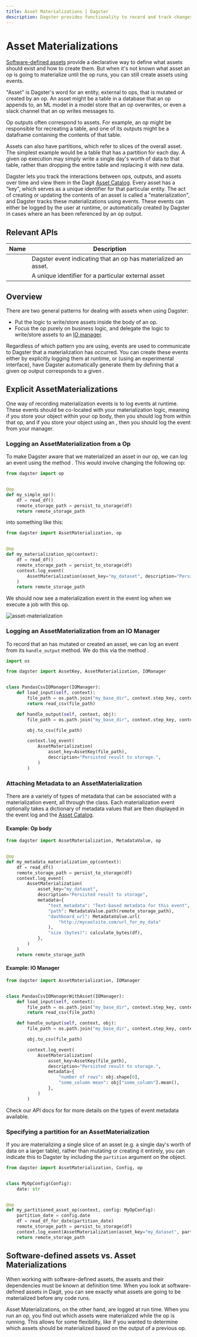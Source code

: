 ```yaml
---
title: Asset Materializations | Dagster
description: Dagster provides functionality to record and track changes to external assets.
---
```


# Asset Materializations

[Software-defined assets](/concepts/assets/software-defined-assets) provide a declarative way to define what assets should exist and how to create them. But when it's not known what asset an op is going to materialize until the op runs, you can still create assets using <PyObject object="AssetMaterialization" /> events.

"Asset" is Dagster's word for an entity, external to ops, that is mutated or created by an op. An asset might be a table in a database that an op appends to, an ML model in a model store that an op overwrites, or even a slack channel that an op writes messages to.

Op outputs often correspond to assets. For example, an op might be responsible for recreating a table, and one of its outputs might be a dataframe containing the contents of that table.

Assets can also have partitions, which refer to slices of the overall asset. The simplest example would be a table that has a partition for each day. A given op execution may simply write a single day's worth of data to that table, rather than dropping the entire table and replacing it with new data.

Dagster lets you track the interactions between ops, outputs, and assets over time and view them in the Dagit [Asset Catalog](/concepts/dagit/dagit#assets). Every asset has a "key", which serves as a unique identifier for that particular entity. The act of creating or updating the contents of an asset is called a "materialization", and Dagster tracks these materializations using <PyObject object="AssetMaterialization" /> events. These events can either be logged by the user at runtime, or automatically created by Dagster in cases where an <PyObject object="AssetKey" /> has been referenced by an op output.

## Relevant APIs

| Name                                                        | Description                                                    |
| ----------------------------------------------------------- | -------------------------------------------------------------- |
| <PyObject module="dagster" object="AssetMaterialization" /> | Dagster event indicating that an op has materialized an asset. |
| <PyObject module="dagster" object="AssetKey" />             | A unique identifier for a particular external asset            |

## Overview

There are two general patterns for dealing with assets when using Dagster:

- Put the logic to write/store assets inside the body of an op.
- Focus the op purely on business logic, and delegate the logic to write/store assets to an [IO manager](/concepts/io-management/io-managers).

Regardless of which pattern you are using, <PyObject module="dagster" object="AssetMaterialization" /> events are used to communicate to Dagster that a materialization has occurred. You can create these events either by explicitly logging them at runtime, or (using an experimental interface), have Dagster automatically generate them by defining that a given op output corresponds to a given <PyObject module="dagster" object="AssetKey" />.

## Explicit AssetMaterializations

One way of recording materialization events is to log <PyObject module="dagster" object="AssetMaterialization" /> events at runtime. These events should be co-located with your materialization logic, meaning if you store your object within your op body, then you should log from within that op, and if you store your object using an <PyObject module="dagster" object="IOManager" />, then you should log the event from your manager.

### Logging an AssetMaterialization from a Op

To make Dagster aware that we materialized an asset in our op, we can log an <PyObject module="dagster" object="AssetMaterialization" /> event using the method <PyObject object="OpExecutionContext" method="log_event" />. This would involve changing the following op:

```python file=/concepts/assets/materialization_ops.py startafter=start_materialization_ops_marker_0 endbefore=end_materialization_ops_marker_0
from dagster import op


@op
def my_simple_op():
    df = read_df()
    remote_storage_path = persist_to_storage(df)
    return remote_storage_path
```

into something like this:

```python file=/concepts/assets/materialization_ops.py startafter=start_materialization_ops_marker_1 endbefore=end_materialization_ops_marker_1
from dagster import AssetMaterialization, op


@op
def my_materialization_op(context):
    df = read_df()
    remote_storage_path = persist_to_storage(df)
    context.log_event(
        AssetMaterialization(asset_key="my_dataset", description="Persisted result to storage")
    )
    return remote_storage_path
```

We should now see a materialization event in the event log when we execute a job with this op.

<!-- This was generated with:
    * `dagit -f materialization_ops.py -p 3333` inside docs_snippets/concepts/assets directory
-->

<Image
alt="asset-materialization"
src="/images/concepts/assets/asset-materialization.png"
width={3808}
height={2414}
/>

### Logging an AssetMaterialization from an IO Manager

To record that an <PyObject object ="IOManager"/> has mutated or created an asset, we can log an <PyObject module="dagster" object="AssetMaterialization" /> event from its `handle_output` method. We do this via the method <PyObject object="OutputContext" method="log_event" />.

```python file=/concepts/assets/materialization_io_managers.py startafter=start_marker_0 endbefore=end_marker_0
import os

from dagster import AssetKey, AssetMaterialization, IOManager


class PandasCsvIOManager(IOManager):
    def load_input(self, context):
        file_path = os.path.join("my_base_dir", context.step_key, context.name)
        return read_csv(file_path)

    def handle_output(self, context, obj):
        file_path = os.path.join("my_base_dir", context.step_key, context.name)

        obj.to_csv(file_path)

        context.log_event(
            AssetMaterialization(
                asset_key=AssetKey(file_path),
                description="Persisted result to storage.",
            )
        )
```

### Attaching Metadata to an AssetMaterialization

There are a variety of types of metadata that can be associated with a materialization event, all through the <PyObject module="dagster" object="MetadataValue" /> class. Each materialization event optionally takes a dictionary of metadata values that are then displayed in the event log and the [Asset Catalog](/concepts/dagit/dagit#assets).

#### Example: Op body

```python file=concepts/assets/materialization_ops.py startafter=start_materialization_ops_marker_2 endbefore=end_materialization_ops_marker_2
from dagster import AssetMaterialization, MetadataValue, op


@op
def my_metadata_materialization_op(context):
    df = read_df()
    remote_storage_path = persist_to_storage(df)
    context.log_event(
        AssetMaterialization(
            asset_key="my_dataset",
            description="Persisted result to storage",
            metadata={
                "text_metadata": "Text-based metadata for this event",
                "path": MetadataValue.path(remote_storage_path),
                "dashboard_url": MetadataValue.url(
                    "http://mycoolsite.com/url_for_my_data"
                ),
                "size (bytes)": calculate_bytes(df),
            },
        )
    )
    return remote_storage_path
```

#### Example: IO Manager

```python file=concepts/assets/materialization_io_managers.py startafter=start_marker_1 endbefore=end_marker_1
from dagster import AssetMaterialization, IOManager


class PandasCsvIOManagerWithAsset(IOManager):
    def load_input(self, context):
        file_path = os.path.join("my_base_dir", context.step_key, context.name)
        return read_csv(file_path)

    def handle_output(self, context, obj):
        file_path = os.path.join("my_base_dir", context.step_key, context.name)

        obj.to_csv(file_path)

        context.log_event(
            AssetMaterialization(
                asset_key=AssetKey(file_path),
                description="Persisted result to storage.",
                metadata={
                    "number of rows": obj.shape[0],
                    "some_column mean": obj["some_column"].mean(),
                },
            )
        )
```

Check our API docs for <PyObject module="dagster" object="MetadataValue" /> for more details on the types of event metadata available.

### Specifying a partition for an AssetMaterialization

If you are materializing a single slice of an asset (e.g. a single day's worth of data on a larger table), rather than mutating or creating it entirely, you can indicate this to Dagster by including the `partition` argument on the object.

```python file=/concepts/assets/materialization_ops.py startafter=start_partitioned_asset_materialization endbefore=end_partitioned_asset_materialization
from dagster import AssetMaterialization, Config, op


class MyOpConfig(Config):
    date: str


@op
def my_partitioned_asset_op(context, config: MyOpConfig):
    partition_date = config.date
    df = read_df_for_date(partition_date)
    remote_storage_path = persist_to_storage(df)
    context.log_event(AssetMaterialization(asset_key="my_dataset", partition=partition_date))
    return remote_storage_path
```

## Software-defined assets vs. Asset Materializations

When working with software-defined assets, the assets and their dependencies must be known at definition time. When you look at software-defined assets in Dagit, you can see exactly what assets are going to be materialized before any code runs.

Asset Materializations, on the other hand, are logged at run time. When you run an op, you find out which assets were materialized while the op is running. This allows for some flexibility, like if you wanted to determine which assets should be materialized based on the output of a previous op.
